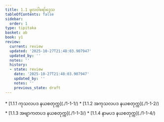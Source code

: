 ```yaml
---
title: 1.1 မူလဝါရော်ဒ္ဒေသ
tableOfContents: false
sidebar:
  order: 1
type: tipitaka
basket: ab
book: y1
review:
  current: review
  updated: '2025-10-27T21:48:03.907947'
  updated_by: ''
  notes: ''
  history:
  - state: review
    date: '2025-10-27T21:48:03.907947'
    updated_by: ''
    notes: ''
    previous_state: draft
---
```



<ReviewStatus review={frontmatter.review} showDetails={true} />

<HypothesisAnnotation frontmatter={frontmatter} />

<DynamicBreadcrumb />



<TableOfContents book="y1" section="1.1">
* [1.1.1 ကုသလပဒ နယစတုက္က](./1-1-1/)
* [1.1.2 အကုသလပဒ နယစတုက္က](./1-1-2/)
* [1.1.3 အဗျာကတပဒ နယစတုက္က](./1-1-3/)
* [1.1.4 နာမပဒ နယစတုက္က](./1-1-4/)
</TableOfContents>